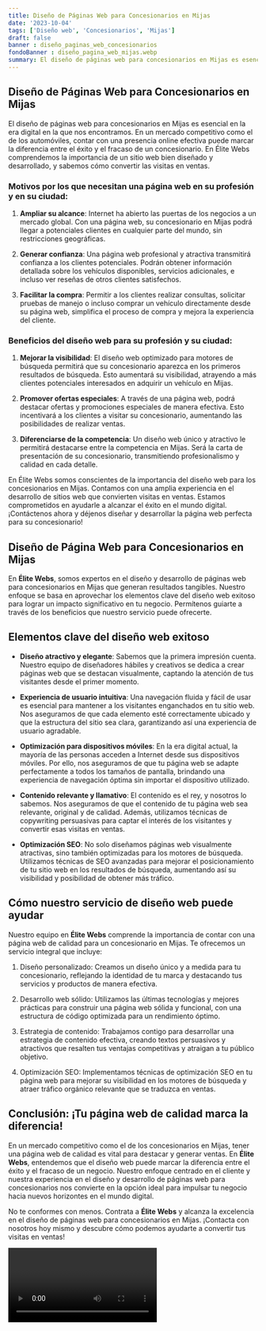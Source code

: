 ```yaml
---
title: Diseño de Páginas Web para Concesionarios en Mijas
date: '2023-10-04'
tags: ['Diseño web', 'Concesionarios', 'Mijas']
draft: false
banner : diseño_paginas_web_concesionarios
fondoBanner : diseño_pagina_web_mijas.webp
summary: El diseño de páginas web para concesionarios en Mijas es esencial en la era digital en la que nos encontramos. En un mercado competitivo como el de los automóviles, contar con una presencia online efectiva puede marcar la diferencia entre el éxito y el fracaso de un concesionario. En Élite Webs comprendemos la importancia de un sitio web bien diseñado y desarrollado, y sabemos cómo convertir las visitas en ventas.
---
```


## Diseño de Páginas Web para Concesionarios en Mijas

El diseño de páginas web para concesionarios en Mijas es esencial en la era digital en la que nos encontramos. En un mercado competitivo como el de los automóviles, contar con una presencia online efectiva puede marcar la diferencia entre el éxito y el fracaso de un concesionario. En Élite Webs comprendemos la importancia de un sitio web bien diseñado y desarrollado, y sabemos cómo convertir las visitas en ventas.

### Motivos por los que necesitan una página web en su profesión y en su ciudad:

1. **Ampliar su alcance**: Internet ha abierto las puertas de los negocios a un mercado global. Con una página web, su concesionario en Mijas podrá llegar a potenciales clientes en cualquier parte del mundo, sin restricciones geográficas.

2. **Generar confianza**: Una página web profesional y atractiva transmitirá confianza a los clientes potenciales. Podrán obtener información detallada sobre los vehículos disponibles, servicios adicionales, e incluso ver reseñas de otros clientes satisfechos.

3. **Facilitar la compra**: Permitir a los clientes realizar consultas, solicitar pruebas de manejo o incluso comprar un vehículo directamente desde su página web, simplifica el proceso de compra y mejora la experiencia del cliente.

### Beneficios del diseño web para su profesión y su ciudad:

1. **Mejorar la visibilidad**: El diseño web optimizado para motores de búsqueda permitirá que su concesionario aparezca en los primeros resultados de búsqueda. Esto aumentará su visibilidad, atrayendo a más clientes potenciales interesados en adquirir un vehículo en Mijas.

2. **Promover ofertas especiales**: A través de una página web, podrá destacar ofertas y promociones especiales de manera efectiva. Esto incentivará a los clientes a visitar su concesionario, aumentando las posibilidades de realizar ventas.

3. **Diferenciarse de la competencia**: Un diseño web único y atractivo le permitirá destacarse entre la competencia en Mijas. Será la carta de presentación de su concesionario, transmitiendo profesionalismo y calidad en cada detalle.

En Élite Webs somos conscientes de la importancia del diseño web para los concesionarios en Mijas. Contamos con una amplia experiencia en el desarrollo de sitios web que convierten visitas en ventas. Estamos comprometidos en ayudarle a alcanzar el éxito en el mundo digital. ¡Contáctenos ahora y déjenos diseñar y desarrollar la página web perfecta para su concesionario!

<GifSeo />

<Cta />

## Diseño de Página Web para Concesionarios en Mijas

En **Élite Webs**, somos expertos en el diseño y desarrollo de páginas web para concesionarios en Mijas que generan resultados tangibles. Nuestro enfoque se basa en aprovechar los elementos clave del diseño web exitoso para lograr un impacto significativo en tu negocio. Permítenos guiarte a través de los beneficios que nuestro servicio puede ofrecerte.

## Elementos clave del diseño web exitoso

- **Diseño atractivo y elegante**: Sabemos que la primera impresión cuenta. Nuestro equipo de diseñadores hábiles y creativos se dedica a crear páginas web que se destacan visualmente, captando la atención de tus visitantes desde el primer momento.

- **Experiencia de usuario intuitiva**: Una navegación fluida y fácil de usar es esencial para mantener a los visitantes enganchados en tu sitio web. Nos aseguramos de que cada elemento esté correctamente ubicado y que la estructura del sitio sea clara, garantizando así una experiencia de usuario agradable.

- **Optimización para dispositivos móviles**: En la era digital actual, la mayoría de las personas acceden a Internet desde sus dispositivos móviles. Por ello, nos aseguramos de que tu página web se adapte perfectamente a todos los tamaños de pantalla, brindando una experiencia de navegación óptima sin importar el dispositivo utilizado.

- **Contenido relevante y llamativo**: El contenido es el rey, y nosotros lo sabemos. Nos aseguramos de que el contenido de tu página web sea relevante, original y de calidad. Además, utilizamos técnicas de copywriting persuasivas para captar el interés de los visitantes y convertir esas visitas en ventas.

- **Optimización SEO**: No solo diseñamos páginas web visualmente atractivas, sino también optimizadas para los motores de búsqueda. Utilizamos técnicas de SEO avanzadas para mejorar el posicionamiento de tu sitio web en los resultados de búsqueda, aumentando así su visibilidad y posibilidad de obtener más tráfico.

## Cómo nuestro servicio de diseño web puede ayudar

Nuestro equipo en **Élite Webs** comprende la importancia de contar con una página web de calidad para un concesionario en Mijas. Te ofrecemos un servicio integral que incluye:

1. Diseño personalizado: Creamos un diseño único y a medida para tu concesionario, reflejando la identidad de tu marca y destacando tus servicios y productos de manera efectiva.

2. Desarrollo web sólido: Utilizamos las últimas tecnologías y mejores prácticas para construir una página web sólida y funcional, con una estructura de código optimizada para un rendimiento óptimo.

3. Estrategia de contenido: Trabajamos contigo para desarrollar una estrategia de contenido efectiva, creando textos persuasivos y atractivos que resalten tus ventajas competitivas y atraigan a tu público objetivo.

4. Optimización SEO: Implementamos técnicas de optimización SEO en tu página web para mejorar su visibilidad en los motores de búsqueda y atraer tráfico orgánico relevante que se traduzca en ventas.

## Conclusión: ¡Tu página web de calidad marca la diferencia!

En un mercado competitivo como el de los concesionarios en Mijas, tener una página web de calidad es vital para destacar y generar ventas. En **Élite Webs**, entendemos que el diseño web puede marcar la diferencia entre el éxito y el fracaso de un negocio. Nuestro enfoque centrado en el cliente y nuestra experiencia en el diseño y desarrollo de páginas web para concesionarios nos convierte en la opción ideal para impulsar tu negocio hacia nuevos horizontes en el mundo digital.

No te conformes con menos. Contrata a **Élite Webs** y alcanza la excelencia en el diseño de páginas web para concesionarios en Mijas. ¡Contacta con nosotros hoy mismo y descubre cómo podemos ayudarte a convertir tus visitas en ventas!

<Video />

<CtaBot job='Concesionarios' city='Mijas'/>

<Gmaps query='Mijas+españa+maps' />